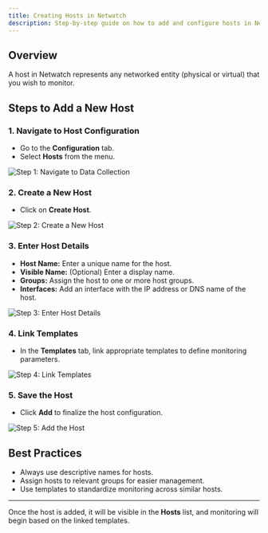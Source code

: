 ```yaml
---
title: Creating Hosts in Netwatch
description: Step-by-step guide on how to add and configure hosts in Netwatch.
---
```


## Overview
A host in Netwatch represents any networked entity (physical or virtual) that you wish to monitor.

## Steps to Add a New Host

### 1. **Navigate to Host Configuration**
- Go to the **Configuration** tab.
- Select **Hosts** from the menu.

![Step 1: Navigate to Data Collection](/images/host-configuration.png)

### 2. **Create a New Host**
- Click on **Create Host**.

![Step 2: Create a New Host](/images/create-host.png)

### 3. **Enter Host Details**
- **Host Name:** Enter a unique name for the host.
- **Visible Name:** (Optional) Enter a display name.
- **Groups:** Assign the host to one or more host groups.
- **Interfaces:** Add an interface with the IP address or DNS name of the host.

![Step 3: Enter Host Details](/images/enter-host-details.png)

### 4. **Link Templates**
- In the **Templates** tab, link appropriate templates to define monitoring parameters.

![Step 4: Link Templates](/images/link-templates.png)

### 5. **Save the Host**
- Click **Add** to finalize the host configuration.

![Step 5: Add the Host](/images/save-host.png)

## Best Practices
- Always use descriptive names for hosts.
- Assign hosts to relevant groups for easier management.
- Use templates to standardize monitoring across similar hosts.

---

Once the host is added, it will be visible in the **Hosts** list, and monitoring will begin based on the linked templates.

